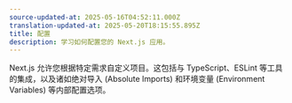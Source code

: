 ```yaml
---
source-updated-at: 2025-05-16T04:52:11.000Z
translation-updated-at: 2025-05-20T18:15:55.895Z
title: 配置
description: 学习如何配置您的 Next.js 应用。
---
```


Next.js 允许您根据特定需求自定义项目。这包括与 TypeScript、ESLint 等工具的集成，以及诸如绝对导入 (Absolute Imports) 和环境变量 (Environment Variables) 等内部配置选项。